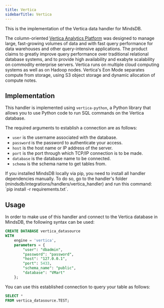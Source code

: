 ```yaml
---
title: Vertica
sidebarTitle: Vertica
---
```


This is the implementation of the Vertica data handler for MindsDB.

The column-oriented [Vertica Analytics Platform](https://www.vertica.com/overview/) was designed to manage large, fast-growing volumes of data and with fast query performance for data warehouses and other query-intensive applications. The product claims to greatly improve query performance over traditional relational database systems, and to provide high availability and exabyte scalability on commodity enterprise servers. Vertica runs on multiple cloud computing systems as well as on Hadoop nodes. Vertica's Eon Mode separates compute from storage, using S3 object storage and dynamic allocation of compute notes.

## Implementation

This handler is implemented using `vertica-python`, a Python library that allows you to use Python code to run SQL commands on the Vertica database.

The required arguments to establish a connection are as follows:

* `user` is the username associated with the database.
* `password` is the password to authenticate your access.
* `host` is the host name or IP address of the server.
* `port` is the port through which TCP/IP connection is to be made.
* `database` is the database name to be connected.
* `schema` is the schema name to get tables from.

<Tip>
If you installed MindsDB locally via pip, you need to install all handler dependencies manually. To do so, go to the handler's folder (mindsdb/integrations/handlers/vertica_handler) and run this command: `pip install -r requirements.txt`.
</Tip>

## Usage

In order to make use of this handler and connect to the Vertica database in MindsDB, the following syntax can be used:

```sql
CREATE DATABASE vertica_datasource
WITH
    engine = 'vertica',
    parameters = {
        "user": "dbadmin",
        "password": "password",
        "host": "127.0.0.1",
        "port": 5433,
        "schema_name": "public",
        "database": "VMart"
    };
```

You can use this established connection to query your table as follows:

```sql
SELECT *
FROM vertica_datasource.TEST;
```

